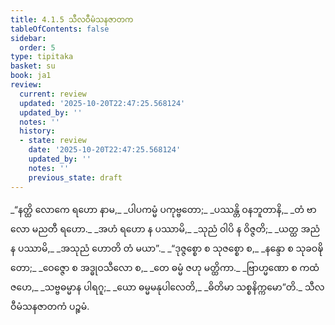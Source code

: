 ```yaml
---
title: 4.1.5 သီလဝီမံသနဇာတက
tableOfContents: false
sidebar:
  order: 5
type: tipitaka
basket: su
book: ja1
review:
  current: review
  updated: '2025-10-20T22:47:25.568124'
  updated_by: ''
  notes: ''
  history:
  - state: review
    date: '2025-10-20T22:47:25.568124'
    updated_by: ''
    notes: ''
    previous_state: draft
---
```



<DynamicBreadcrumb />


<ReviewStatus review={frontmatter.review} showDetails={true} />

<HypothesisAnnotation frontmatter={frontmatter} />

<Division number="17" book="ja1" e="ch" v="22" p="95">

<Paragraph number="903" type="verses" book="ja1">
_“နတ္ထိ လောကေ ရဟော နာမ,_  
_ပါပကမ္မံ ပကုဗ္ဗတော;_  
_ပဿန္တိ ဝနဘူတာနိ,_  
_တံ ဗာလော မညတီ ရဟော._  

</Paragraph>

</Division>
<Division number="18" book="ja1" e="ch" v="22" p="95">

<Paragraph number="904" type="verses" book="ja1">
_အဟံ ရဟော န ပဿာမိ,_  
_သုညံ ဝါပိ န ဝိဇ္ဇတိ;_  
_ယတ္ထ အညံ န ပဿာမိ,_  
_အသုညံ ဟောတိ တံ မယာ”._  

</Paragraph>

</Division>
<Division number="19" book="ja1" e="ch" v="22" p="95">

<Paragraph number="905" type="verses" book="ja1">
_“ဒုဇ္ဇစ္စော စ သုဇစ္စော စ,_  
_နန္ဒော စ သုခဝဍ္ဎိတော;_  
_ဝေဇ္ဇော စ အဒ္ဓုဝသီလော စ,_  
_တေ ဓမ္မံ ဇဟု မတ္ထိကာ._  

</Paragraph>

</Division>
<Division number="20" book="ja1" e="ch" v="22" p="95">

<Paragraph number="906" type="verses" book="ja1">
_ဗြာဟ္မဏော စ ကထံ ဇဟေ,_  
_သဗ္ဗဓမ္မာန ပါရဂူ;_  
_ယော ဓမ္မမနုပါလေတိ,_  
_ဓိတိမာ သစ္စနိက္ကမော”တိ._  


</Paragraph>
</Division>

<Paragraph number="907" type="center" book="ja1">
သီလဝီမံသနဇာတကံ ပဉ္စမံ.
</Paragraph>